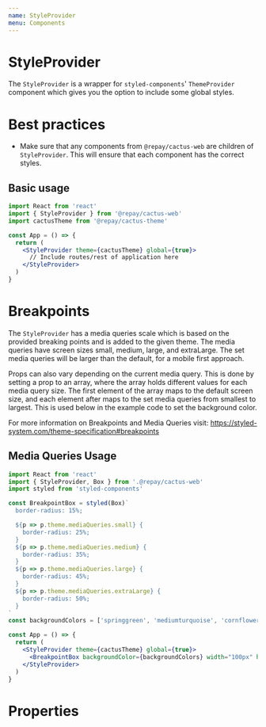 ```yaml
---
name: StyleProvider
menu: Components
---
```



# StyleProvider

The `StyleProvider` is a wrapper for `styled-components`' `ThemeProvider` component which gives you the option to include some global styles.

# Best practices

- Make sure that any components from `@repay/cactus-web` are children of `StyleProvider`. This will ensure that each component has the correct styles.

## Basic usage

```jsx
import React from 'react'
import { StyleProvider } from '@repay/cactus-web'
import cactusTheme from '@repay/cactus-theme'

const App = () => {
  return (
    <StyleProvider theme={cactusTheme} global={true}>
      // Include routes/rest of application here
    </StyleProvider>
  )
}
```

# Breakpoints

The `StyleProvider` has a media queries scale which is based on the provided breaking points and is added to the given theme. The media queries have screen sizes small, medium, large, and extraLarge. The set media queries will be larger than the default, for a mobile first approach.

Props can also vary depending on the current media query. This is done by setting a prop to an array, where the array holds different values for each media query size. The first element of the array maps to the default screen size, and each element after maps to the set media queries from smallest to largest. This is used below in the example code to set the background color.

For more information on Breakpoints and Media Queries visit: https://styled-system.com/theme-specification#breakpoints

## Media Queries Usage

```jsx
import React from 'react'
import { StyleProvider, Box } from '.@repay/cactus-web'
import styled from 'styled-components'

const BreakpointBox = styled(Box)`
  border-radius: 15%;

  ${p => p.theme.mediaQueries.small} {
    border-radius: 25%;
  }
  ${p => p.theme.mediaQueries.medium} {
    border-radius: 35%;
  }
  ${p => p.theme.mediaQueries.large} {
    border-radius: 45%;
  }
  ${p => p.theme.mediaQueries.extraLarge} {
    border-radius: 50%;
  }
`
const backgroundColors = ['springgreen', 'mediumturquoise', 'cornflowerblue', 'thistle', 'pink']

const App = () => {
  return (
    <StyleProvider theme={cactusTheme} global={true}>
      <BreakpointBox backgroundColor={backgroundColors} width="100px" height="100px" />
    </StyleProvider>
  )
}
```

# Properties

<PropsTable of={StyleProvider} staticProp="StyleProvider" />
